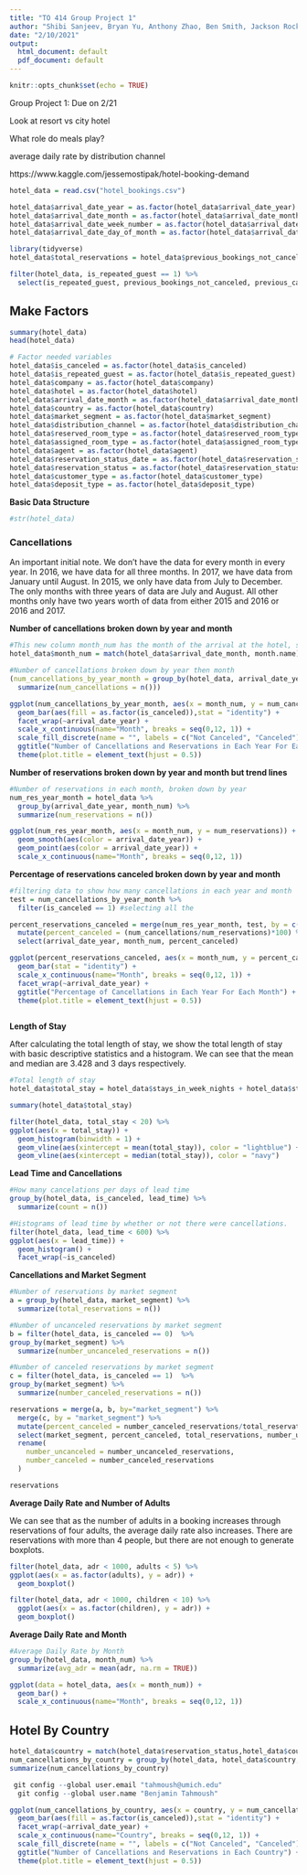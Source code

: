 ---
title: "TO 414 Group Project 1"
author: "Shibi Sanjeev, Bryan Yu, Anthony Zhao, Ben Smith, Jackson Rocke"
date: "2/10/2021"
output:
  html_document: default
  pdf_document: default
---

```{r setup, include=FALSE}
knitr::opts_chunk$set(echo = TRUE)
```

Group Project 1: Due on 2/21

Look at resort vs city hotel

What role do meals play?
  
average daily rate by distribution channel



https://www.kaggle.com/jessemostipak/hotel-booking-demand

```{r}
hotel_data = read.csv("hotel_bookings.csv")

hotel_data$arrival_date_year = as.factor(hotel_data$arrival_date_year)
hotel_data$arrival_date_month = as.factor(hotel_data$arrival_date_month)
hotel_data$arrival_date_week_number = as.factor(hotel_data$arrival_date_week_number)
hotel_data$arrival_date_day_of_month = as.factor(hotel_data$arrival_date_day_of_month)
```



```{r}
library(tidyverse)
hotel_data$total_reservations = hotel_data$previous_bookings_not_canceled + hotel_data$previous_cancellations

filter(hotel_data, is_repeated_guest == 1) %>%
  select(is_repeated_guest, previous_bookings_not_canceled, previous_cancellations, total_reservations) #This needs to be removed, it is 3800 lines when we knit
```


## Make Factors 
```{r}
summary(hotel_data)
head(hotel_data)

# Factor needed variables
hotel_data$is_canceled = as.factor(hotel_data$is_canceled)
hotel_data$is_repeated_guest = as.factor(hotel_data$is_repeated_guest)
hotel_data$company = as.factor(hotel_data$company)
hotel_data$hotel = as.factor(hotel_data$hotel)
hotel_data$arrival_date_month = as.factor(hotel_data$arrival_date_month)
hotel_data$country = as.factor(hotel_data$country)
hotel_data$market_segment = as.factor(hotel_data$market_segment)
hotel_data$distribution_channel = as.factor(hotel_data$distribution_channel)
hotel_data$reserved_room_type = as.factor(hotel_data$reserved_room_type)
hotel_data$assigned_room_type = as.factor(hotel_data$assigned_room_type)
hotel_data$agent = as.factor(hotel_data$agent)
hotel_data$reservation_status_date = as.factor(hotel_data$reservation_status_date)
hotel_data$reservation_status = as.factor(hotel_data$reservation_status)
hotel_data$customer_type = as.factor(hotel_data$customer_type)
hotel_data$deposit_type = as.factor(hotel_data$deposit_type)

```


**Basic Data Structure**
```{r}
#str(hotel_data)
```

### **Cancellations**

An important initial note. We don't have the data for every month in every year. In 2016, we have data for all three months. In 2017, we have data from January until August. In 2015, we only have data from July to December. The only months with three years of data are July and August. All other months only have two years worth of data from either 2015 and 2016 or 2016 and 2017.

**Number of cancellations broken down by year and month**
```{r}
#This new column month_num has the month of the arrival at the hotel, similar to the arrival_date_month column. However, this one is in numerical form. This helps us with graphing. 
hotel_data$month_num = match(hotel_data$arrival_date_month, month.name)

#Number of cancellations broken down by year then month
(num_cancellations_by_year_month = group_by(hotel_data, arrival_date_year, month_num, is_canceled) %>%
  summarize(num_cancellations = n()))

ggplot(num_cancellations_by_year_month, aes(x = month_num, y = num_cancellations)) +
  geom_bar(aes(fill = as.factor(is_canceled)),stat = "identity") +
  facet_wrap(~arrival_date_year) +
  scale_x_continuous(name="Month", breaks = seq(0,12, 1)) +
  scale_fill_discrete(name = "", labels = c("Not Canceled", "Canceled")) +
  ggtitle("Number of Cancellations and Reservations in Each Year For Each Month") +
  theme(plot.title = element_text(hjust = 0.5))
```

**Number of reservations broken down by year and month but trend lines**
```{r}
#Number of reservations in each month, broken down by year
num_res_year_month = hotel_data %>%
  group_by(arrival_date_year, month_num) %>%
  summarize(num_reservations = n())

ggplot(num_res_year_month, aes(x = month_num, y = num_reservations)) +
  geom_smooth(aes(color = arrival_date_year)) +
  geom_point(aes(color = arrival_date_year)) +
  scale_x_continuous(name="Month", breaks = seq(0,12, 1))
```

**Percentage of reservations canceled broken down by year and month**
```{r}
#filtering data to show how many cancellations in each year and month
test = num_cancellations_by_year_month %>%
  filter(is_canceled == 1) #selecting all the 

percent_reservations_canceled = merge(num_res_year_month, test, by = c("arrival_date_year", "month_num")) %>%
  mutate(percent_canceled = (num_cancellations/num_reservations)*100) %>%
  select(arrival_date_year, month_num, percent_canceled)

ggplot(percent_reservations_canceled, aes(x = month_num, y = percent_canceled)) +
  geom_bar(stat = "identity") +
  scale_x_continuous(name="Month", breaks = seq(0,12, 1)) +
  facet_wrap(~arrival_date_year) +
  ggtitle("Percentage of Cancellations in Each Year For Each Month") +
  theme(plot.title = element_text(hjust = 0.5))
  
```


**Length of Stay**

After calculating the total length of stay, we show the total length of stay with basic descriptive statistics and a histogram. We can see that the mean and median are 3.428 and 3 days respectively.
```{r}
#Total length of stay
hotel_data$total_stay = hotel_data$stays_in_week_nights + hotel_data$stays_in_weekend_nights

summary(hotel_data$total_stay)

filter(hotel_data, total_stay < 20) %>%
ggplot(aes(x = total_stay)) +
  geom_histogram(binwidth = 1) +
  geom_vline(aes(xintercept = mean(total_stay)), color = "lightblue") +
  geom_vline(aes(xintercept = median(total_stay)), color = "navy")
```

**Lead Time and Cancellations**
```{r}
#How many cancelations per days of lead time
group_by(hotel_data, is_canceled, lead_time) %>%
  summarize(count = n())

#Histograms of lead time by whether or not there were cancellations.
filter(hotel_data, lead_time < 600) %>%
ggplot(aes(x = lead_time)) +
  geom_histogram() +
  facet_wrap(~is_canceled)
```

**Cancellations and Market Segment**
```{r}
#Number of reservations by market segment
a = group_by(hotel_data, market_segment) %>%
  summarize(total_reservations = n())

#Number of uncanceled reservations by market segment
b = filter(hotel_data, is_canceled == 0)  %>%
group_by(market_segment) %>%
  summarize(number_uncanceled_reservations = n())

#Number of canceled reservations by market segment
c = filter(hotel_data, is_canceled == 1)  %>%
group_by(market_segment) %>%
  summarize(number_canceled_reservations = n())

reservations = merge(a, b, by="market_segment") %>%
  merge(c, by = "market_segment") %>%
  mutate(percent_canceled = number_canceled_reservations/total_reservations) %>%
  select(market_segment, percent_canceled, total_reservations, number_uncanceled_reservations, number_canceled_reservations) %>%
  rename(
    number_uncanceled = number_uncanceled_reservations,
    number_canceled = number_canceled_reservations
  )

reservations
```

**Average Daily Rate and Number of Adults**

We can see that as the number of adults in a booking increases through reservations of four adults, the average daily rate also increases. There are reservations with more than 4 people, but there are not enough to generate boxplots. 
```{r}
filter(hotel_data, adr < 1000, adults < 5) %>%
ggplot(aes(x = as.factor(adults), y = adr)) +
  geom_boxplot()

filter(hotel_data, adr < 1000, children < 10) %>%
  ggplot(aes(x = as.factor(children), y = adr)) +
  geom_boxplot()
```

**Average Daily Rate and Month**
```{r}
#Average Daily Rate by Month
group_by(hotel_data, month_num) %>%
  summarize(avg_adr = mean(adr, na.rm = TRUE))
```

```{r}
ggplot(data = hotel_data, aes(x = month_num)) +
  geom_bar() +
  scale_x_continuous(name="Month", breaks = seq(0,12, 1))
```

## Hotel By Country
```{r}
hotel_data$country = match(hotel_data$reservation_status,hotel_data$country )
num_cancellations_by_country = group_by(hotel_data, hotel_data$country, is_canceled)
summarize(num_cancellations_by_country)

```

```{r}
 git config --global user.email "tahmoush@umich.edu"
  git config --global user.name "Benjamin Tahmoush"
```


```{r}
ggplot(num_cancellations_by_country, aes(x = country, y = num_cancellations)) +
  geom_bar(aes(fill = as.factor(is_canceled)),stat = "identity") +
  facet_wrap(~arrival_date_year) +
  scale_x_continuous(name="Country", breaks = seq(0,12, 1)) +
  scale_fill_discrete(name = "", labels = c("Not Canceled", "Canceled")) +
  ggtitle("Number of Cancellations and Reservations in Each Country") +
  theme(plot.title = element_text(hjust = 0.5))
```


